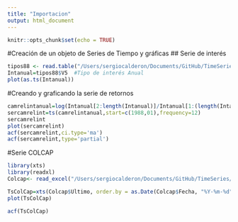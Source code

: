 ```yaml
---
title: "Importacion"
output: html_document
---
```


```r
knitr::opts_chunk$set(echo = TRUE)
```

#Creación de un objeto de Series de Tiempo y gráficas
## Serie de interés


```r
tipos88 <- read.table("/Users/sergiocalderon/Documents/GitHub/TimeSeries/Bases de Datos/Estacionarias/tipos88.dat", quote="\"", comment.char="")
Intanual=tipos88$V5  #Tipo de interés Anual
plot(as.ts(Intanual))
```
#Creando y graficando la serie de retornos

```r
camrelintanual=log(Intanual[2:length(Intanual)]/Intanual[1:(length(Intanual)-1)])
sercamrelint=ts(camrelintanual,start=c(1988,01),frequency=12)
sercamrelint
plot(sercamrelint)
acf(sercamrelint,ci.type='ma')
acf(sercamrelint,type='partial')
```

#Serie COLCAP


```r
library(xts)
library(readxl)
Colcap<- read_excel("/Users/sergiocalderon/Documents/GitHub/TimeSeries/Bases de Datos/Datos históricos COLCAP-3.xlsx")

TsColCap=xts(Colcap$Ultimo, order.by = as.Date(Colcap$Fecha, "%Y-%m-%d"))
plot(TsColCap)

acf(TsColCap)

```

